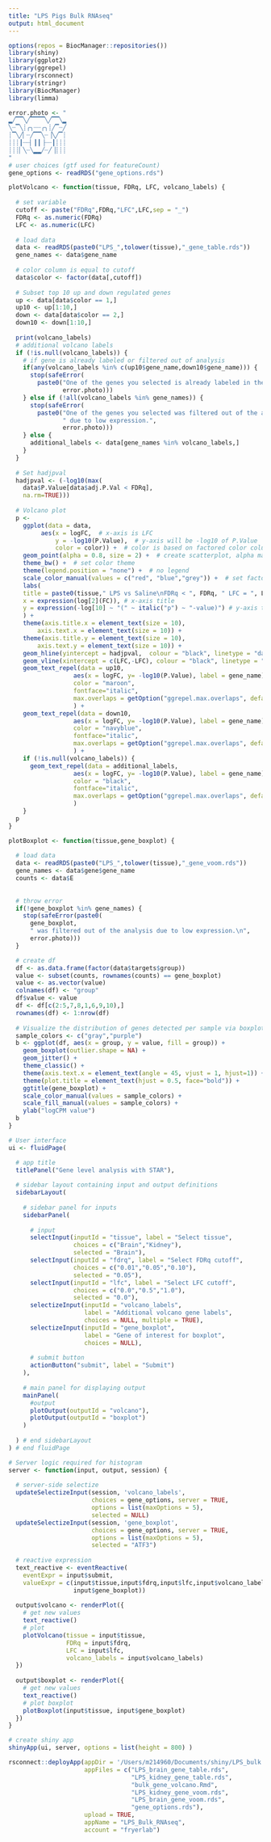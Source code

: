 ```yaml
---
title: "LPS Pigs Bulk RNAseq"
output: html_document
---
```


```r
options(repos = BiocManager::repositories())
library(shiny)
library(ggplot2)
library(ggrepel)
library(rsconnect)
library(stringr)
library(BiocManager)
library(limma)
```

```r
error.photo <- "
▂╱▔▔╲╱▔▔▔▔╲╱▔▔╲▂
╲┈▔╲┊╭╮┈┈╭╮┊╱▔┈╱
┊▔╲╱▏┈╱▔▔╲┈▕╲╱▔┊
┊┊┊┃┈┈▏┃┃▕┈┈┃┊┊┊
┊┊┊▏╲┈╲▂▂╱┈╱▕┊┊┊
"
# user choices (gtf used for featureCount)
gene_options <- readRDS("gene_options.rds")
```

```r
plotVolcano <- function(tissue, FDRq, LFC, volcano_labels) {
  
  # set variable
  cutoff <- paste("FDRq",FDRq,"LFC",LFC,sep = "_")
  FDRq <- as.numeric(FDRq)
  LFC <- as.numeric(LFC)
  
  # load data
  data <- readRDS(paste0("LPS_",tolower(tissue),"_gene_table.rds"))
  gene_names <- data$gene_name
    
  # color column is equal to cutoff
  data$color <- factor(data[,cutoff])
  
  # Subset top 10 up and down regulated genes
  up <- data[data$color == 1,]
  up10 <- up[1:10,]
  down <- data[data$color == 2,]
  down10 <- down[1:10,]
  
  print(volcano_labels)
  # additional volcano labels
  if (!is.null(volcano_labels)) {
    # if gene is already labeled or filtered out of analysis
    if(any(volcano_labels %in% c(up10$gene_name,down10$gene_name))) {
      stop(safeError(
        paste0("One of the genes you selected is already labeled in the volcano.",
               error.photo)))
    } else if (!all(volcano_labels %in% gene_names)) {
      stop(safeError(
        paste0("One of the genes you selected was filtered out of the analysis",
               " due to low expression.",
               error.photo)))
    } else {
      additional_labels <- data[gene_names %in% volcano_labels,]
    }
  }
  
  # Set hadjpval
  hadjpval <- (-log10(max(
    data$P.Value[data$adj.P.Val < FDRq], 
    na.rm=TRUE)))
  
  # Volcano plot
  p <-
    ggplot(data = data, 
  		 aes(x = logFC,  # x-axis is LFC
  			 y = -log10(P.Value),  # y-axis will be -log10 of P.Value
  			 color = color)) +  # color is based on factored color column
    geom_point(alpha = 0.8, size = 2) +  # create scatterplot, alpha makes points transparent
    theme_bw() +  # set color theme
    theme(legend.position = "none") +  # no legend
    scale_color_manual(values = c("red", "blue","grey")) +  # set factor colors
    labs(
  	title = paste0(tissue," LPS vs Saline\nFDRq < ", FDRq, " LFC = ", LFC),
  	x = expression(log[2](FC)), # x-axis title
  	y = expression(-log[10] ~ "(" ~ italic("p") ~ "-value)") # y-axis title
    ) +
    theme(axis.title.x = element_text(size = 10),
  		axis.text.x = element_text(size = 10)) +
    theme(axis.title.y = element_text(size = 10),
  		axis.text.y = element_text(size = 10)) +
    geom_hline(yintercept = hadjpval,  colour = "black", linetype = "dashed") +
    geom_vline(xintercept = c(LFC,-LFC), colour = "black", linetype = "dashed") +
    geom_text_repel(data = up10,
  				  aes(x = logFC, y= -log10(P.Value), label = gene_name), 
  				  color = "maroon", 
  				  fontface="italic",
  				  max.overlaps = getOption("ggrepel.max.overlaps", default = 30)
  				  ) +
    geom_text_repel(data = down10,
  				  aes(x = logFC, y= -log10(P.Value), label = gene_name), 
  				  color = "navyblue", 
  				  fontface="italic",
  				  max.overlaps = getOption("ggrepel.max.overlaps", default = 30)
  				  ) +
    if (!is.null(volcano_labels)) {
  	  geom_text_repel(data = additional_labels,
  				  aes(x = logFC, y= -log10(P.Value), label = gene_name), 
  				  color = "black", 
  				  fontface="italic",
  				  max.overlaps = getOption("ggrepel.max.overlaps", default = 30)
  				  )
    }
  p
}
```

```r
plotBoxplot <- function(tissue,gene_boxplot) {
    
  # load data
  data <- readRDS(paste0("LPS_",tolower(tissue),"_gene_voom.rds"))
  gene_names <- data$gene$gene_name
  counts <- data$E
  
  
  # throw error
  if(!gene_boxplot %in% gene_names) {
    stop(safeError(paste0(
      gene_boxplot,
      " was filtered out of the analysis due to low expression.\n",
      error.photo)))
  }

  # create df
  df <- as.data.frame(factor(data$targets$group))
  value <- subset(counts, rownames(counts) == gene_boxplot)
  value <- as.vector(value)
  colnames(df) <- "group"
  df$value <- value
  df <- df[c(2:5,7,8,1,6,9,10),]
  rownames(df) <- 1:nrow(df)
    
  # Visualize the distribution of genes detected per sample via boxplot
  sample_colors <- c("gray","purple")
  b <- ggplot(df, aes(x = group, y = value, fill = group)) +
    geom_boxplot(outlier.shape = NA) +
    geom_jitter() + 
    theme_classic() +
    theme(axis.text.x = element_text(angle = 45, vjust = 1, hjust=1)) +
    theme(plot.title = element_text(hjust = 0.5, face="bold")) +
    ggtitle(gene_boxplot) +
    scale_color_manual(values = sample_colors) +
    scale_fill_manual(values = sample_colors) +
    ylab("logCPM value")
  b
}
```

```r
# User interface
ui <- fluidPage(

  # app title
  titlePanel("Gene level analysis with STAR"),
  
  # sidebar layout containing input and output definitions
  sidebarLayout(
    
    # sidebar panel for inputs
    sidebarPanel(
      
      # input
      selectInput(inputId = "tissue", label = "Select tissue",
                  choices = c("Brain","Kidney"),
                  selected = "Brain"),
      selectInput(inputId = "fdrq", label = "Select FDRq cutoff",
                  choices = c("0.01","0.05","0.10"),
                  selected = "0.05"),
      selectInput(inputId = "lfc", label = "Select LFC cutoff",
                  choices = c("0.0","0.5","1.0"),
                  selected = "0.0"),
      selectizeInput(inputId = "volcano_labels", 
                     label = "Additional volcano gene labels",
                     choices = NULL, multiple = TRUE),
      selectizeInput(inputId = "gene_boxplot",
                     label = "Gene of interest for boxplot",
                     choices = NULL),
      
      # submit button
      actionButton("submit", label = "Submit")
    ),
    
    # main panel for displaying output
    mainPanel(
      #output
      plotOutput(outputId = "volcano"),
      plotOutput(outputId = "boxplot")
    )
    
  ) # end sidebarLayout
) # end fluidPage
```

```r
# Server logic required for histogram
server <- function(input, output, session) {
  
  # server-side selectize
  updateSelectizeInput(session, 'volcano_labels', 
                       choices = gene_options, server = TRUE,
                       options = list(maxOptions = 5),
                       selected = NULL)
  updateSelectizeInput(session, 'gene_boxplot', 
                       choices = gene_options, server = TRUE,
                       options = list(maxOptions = 5),
                       selected = "ATF3")
  
  # reactive expression
  text_reactive <- eventReactive(
    eventExpr = input$submit,
    valueExpr = c(input$tissue,input$fdrq,input$lfc,input$volcano_labels,
                  input$gene_boxplot))
  
  output$volcano <- renderPlot({
    # get new values
    text_reactive()
    # plot
    plotVolcano(tissue = input$tissue,
                FDRq = input$fdrq,
                LFC = input$lfc,
                volcano_labels = input$volcano_labels)
  })
  
  output$boxplot <- renderPlot({
    # get new values
    text_reactive()
    # plot boxplot
    plotBoxplot(input$tissue, input$gene_boxplot)
  })
}
```

```r
# create shiny app
shinyApp(ui, server, options = list(height = 800) )
```

```r
rsconnect::deployApp(appDir = '/Users/m214960/Documents/shiny/LPS_bulk',
                     appFiles = c("LPS_brain_gene_table.rds", 
                                  "LPS_kidney_gene_table.rds",
                                  "bulk_gene_volcano.Rmd",
                                  "LPS_kidney_gene_voom.rds",
                                  "LPS_brain_gene_voom.rds",
                                  "gene_options.rds"),
                     upload = TRUE,
                     appName = "LPS_Bulk_RNAseq",
                     account = "fryerlab")
```


